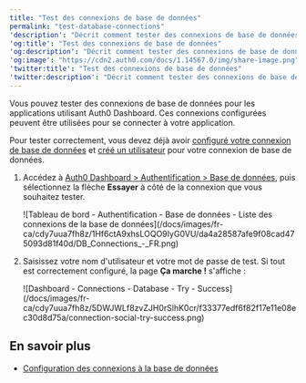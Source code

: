 ```yaml
---
title: "Test des connexions de base de données"
permalink: "test-database-connections"
'description': "Décrit comment tester des connexions de base de données pour les applications utilisant Auth0 Dashboard."
'og:title': "Test des connexions de base de données"
'og:description': "Décrit comment tester des connexions de base de données pour les applications utilisant Auth0 Dashboard."
'og:image': "https://cdn2.auth0.com/docs/1.14567.0/img/share-image.png"
'twitter:title': "Test des connexions de base de données"
'twitter:description': "Décrit comment tester des connexions de base de données pour les applications utilisant Auth0 Dashboard."
---
```


Vous pouvez tester des connexions de base de données pour les applications utilisant <Tooltip href="/docs/docs/fr-ca/glossary?term=auth0-dashboard" tip="Auth0 Dashboard
Principal produit d’Auth0 pour configurer vos services." cta="Voir le glossaire">Auth0 Dashboard</Tooltip>. Ces connexions configurées peuvent être utilisées pour se connecter à votre application.

Pour tester correctement, vous devez déjà avoir [configuré votre connexion de base de données](/docs/fr-ca/get-started/applications/set-up-database-connections) et [créé un utilisateur](/docs/fr-ca/manage-users/user-accounts/create-users) pour votre connexion de base de données.

1. Accédez à [Auth0 Dashboard > Authentification > Base de données](https://manage.auth0.com/#/connections/database), puis sélectionnez la flèche **Essayer** à côté de la connexion que vous souhaitez tester.

   <Frame>![Tableau de bord - Authentification - Base de données - Liste des connexions de la base de données](/docs/images/fr-ca/cdy7uua7fh8z/1Hf6ctA9xhsLOQO9IyG0VU/da4a28587afe9f08cad475093d81f40d/DB_Connections_-_FR.png)</Frame>

2. Saisissez votre nom d'utilisateur et votre mot de passe de test. Si tout est correctement configuré, la page **Ça marche !** s'affiche :

   <Frame>![Dashboard - Connections - Database - Try - Success](/docs/images/fr-ca/cdy7uua7fh8z/5DWJWLf8zvZJH0rSlhK0cr/f33377edf6f82f17e11e08ec30d8d75a/connection-social-try-success.png)</Frame>

## En savoir plus

* [Configuration des connexions à la base de données](/docs/fr-ca/get-started/applications/set-up-database-connections)
